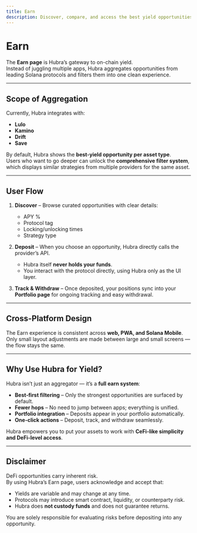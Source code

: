 ```yaml
---
title: Earn
description: Discover, compare, and access the best yield opportunities on Solana — all in one cross-platform hub.
---
```


# Earn

The **Earn page** is Hubra’s gateway to on-chain yield.  
Instead of juggling multiple apps, Hubra aggregates opportunities from leading Solana protocols and filters them into one clean experience.

---

## Scope of Aggregation

Currently, Hubra integrates with:

- **Lulo**  
- **Kamino**  
- **Drift**  
- **Save**  

By default, Hubra shows the **best-yield opportunity per asset type**.  
Users who want to go deeper can unlock the **comprehensive filter system**, which displays similar strategies from multiple providers for the same asset.  

---

## User Flow

1. **Discover** – Browse curated opportunities with clear details:  
   - APY %  
   - Protocol tag  
   - Locking/unlocking times  
   - Strategy type  

2. **Deposit** – When you choose an opportunity, Hubra directly calls the provider’s API.  
   - Hubra itself **never holds your funds**.  
   - You interact with the protocol directly, using Hubra only as the UI layer.  

3. **Track & Withdraw** – Once deposited, your positions sync into your **Portfolio page** for ongoing tracking and easy withdrawal.  

---

## Cross-Platform Design

The Earn experience is consistent across **web, PWA, and Solana Mobile**.  
Only small layout adjustments are made between large and small screens — the flow stays the same.  

---

## Why Use Hubra for Yield?

Hubra isn’t just an aggregator — it’s a **full earn system**:

- **Best-first filtering** – Only the strongest opportunities are surfaced by default.  
- **Fewer hops** – No need to jump between apps; everything is unified.  
- **Portfolio integration** – Deposits appear in your portfolio automatically.  
- **One-click actions** – Deposit, track, and withdraw seamlessly.  

Hubra empowers you to put your assets to work with **CeFi-like simplicity and DeFi-level access**.  

---

## Disclaimer

DeFi opportunities carry inherent risk.  
By using Hubra’s Earn page, users acknowledge and accept that:  

- Yields are variable and may change at any time.  
- Protocols may introduce smart contract, liquidity, or counterparty risk.  
- Hubra does **not custody funds** and does not guarantee returns.  

You are solely responsible for evaluating risks before depositing into any opportunity.  
